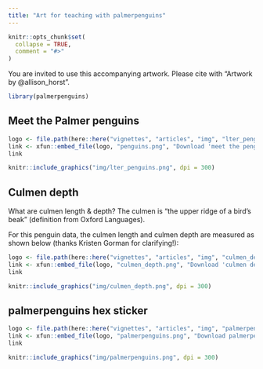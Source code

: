 ```yaml
---
title: "Art for teaching with palmerpenguins"
---
```


```r
knitr::opts_chunk$set(
  collapse = TRUE,
  comment = "#>"
)
```

You are invited to use this accompanying artwork. Please cite with "Artwork by @allison_horst".

```r
library(palmerpenguins)
```

## Meet the Palmer penguins

```r
logo <- file.path(here::here("vignettes", "articles", "img", "lter_penguins.png"))
link <- xfun::embed_file(logo, "penguins.png", "Download 'meet the penguins' art")
link
```

```r
knitr::include_graphics("img/lter_penguins.png", dpi = 300)
```

## Culmen depth

What are culmen length & depth? The culmen is "the upper ridge of a bird's beak" (definition from Oxford Languages). 

For this penguin data, the culmen length and culmen depth are measured as shown below (thanks Kristen Gorman for clarifying!):

```r
logo <- file.path(here::here("vignettes", "articles", "img", "culmen_depth.png"))
link <- xfun::embed_file(logo, "culmen_depth.png", "Download 'culmen depth' art")
link
```

```r
knitr::include_graphics("img/culmen_depth.png", dpi = 300)
```

## palmerpenguins hex sticker

```r
logo <- file.path(here::here("vignettes", "articles", "img", "palmerpenguins.png"))
link <- xfun::embed_file(logo, "palmerpenguins.png", "Download palmerpenguins hex")
link
```

```r
knitr::include_graphics("img/palmerpenguins.png", dpi = 300)
```
